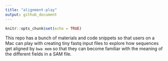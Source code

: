 ```yaml
---
title: "alignment-play"
output: github_document
---
```


```r
knitr::opts_chunk$set(echo = TRUE)
```

This repo has a bunch of materials and code snippets so that users on a Mac
can play with creating tiny fastq input files to explore how sequences
get aligned by `bwa mem` so that they can become familiar with the meaning of the
different fields in a SAM file.

